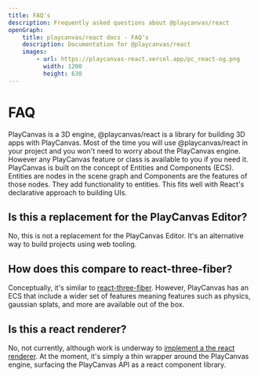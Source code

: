 ```yaml
---
title: FAQ's
description: Frequently asked questions about @playcanvas/react
openGraph:
    title: playcanvas/react docs - FAQ's
    description: Documentation for @playcanvas/react
    images:
        - url: https://playcanvas-react.vercel.app/pc_react-og.png
          width: 1200
          height: 630
---
```


# FAQ
PlayCanvas is a 3D engine, @playcanvas/react is a library for building 3D apps with PlayCanvas. Most of the time you will use @playcanvas/react in your project and you won't need to worry about the PlayCanvas engine. However any PlayCanvas feature or class is available to you if you need it.
PlayCanvas is built on the concept of Entities and Components (ECS). Entities are nodes in the scene graph and Components are the features of those nodes. They add functionality to entities. This fits well with React's declarative approach to building UIs.

## Is this a replacement for the PlayCanvas Editor?
No, this is not a replacement for the PlayCanvas Editor. It's an alternative way to build projects using web tooling.

## How does this compare to react-three-fiber?
Conceptually, it's similar to [react-three-fiber](https://github.com/pmndrs/react-three-fiber). However, PlayCanvas has an ECS that include a wider set of features meaning features such as physics, gaussian splats, and more are available out of the box.

## Is this a react renderer?
No, not currently, although work is underway to [implement a the react renderer](https://github.com/playcanvas/react/pull/35). At the moment, it's simply a thin wrapper around the PlayCanvas engine, surfacing the PlayCanvas API as a react component library.